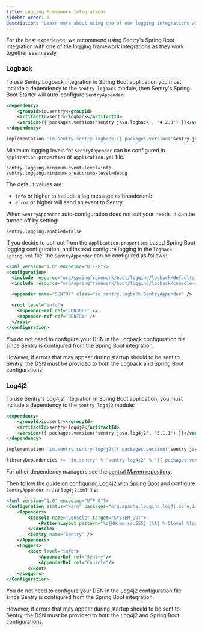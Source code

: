 ```yaml
---
title: Logging Framework Integrations
sidebar_order: 6
description: "Learn more about using one of our logging integrations with Sentry Spring Boot."
---
```


For the best experience, we recommend using Sentry's Spring Boot integration with one of the logging framework integrations as they work together seamlessly.

### Logback

To use Sentry Logback integration in Spring Boot application you must include a dependency to the `sentry-logback` module, then Sentry's Spring Boot Starter will auto-configure `SentryAppender`:

```xml {tabTitle:Maven}
<dependency>
    <groupId>io.sentry</groupId>
    <artifactId>sentry-logback</artifactId>
    <version>{{ packages.version('sentry.java.logback', '4.2.0') }}</version>
</dependency>
```

```groovy {tabTitle:Gradle}
implementation 'io.sentry:sentry-logback:{{ packages.version('sentry.java.logback', '4.2.0') }}'
```

Minimum logging levels for `SentryAppender` can be configured in `application.properties` or `application.yml` file.

```properties
sentry.logging.minimum-event-level=info
sentry.logging.minimum-breadcrumb-level=debug
```

The default values are:

- `info` or higher to include a log message as breadcrumb.
- `error` or higher will send an event to Sentry.

When `SentryAppender` auto-configuration does not suit your needs, it can be turned off by setting:

```properties
sentry.logging.enabled=false
```

If you decide to opt-out from the `application.properties` based Spring Boot logging configuration, and instead configure logging in the `logback-spring.xml` file, the `SentryAppender` can be configured as follows:

```xml
<?xml version="1.0" encoding="UTF-8"?>
<configuration>
  <include resource="org/springframework/boot/logging/logback/defaults.xml"/>
  <include resource="org/springframework/boot/logging/logback/console-appender.xml" />

  <appender name="SENTRY" class="io.sentry.logback.SentryAppender" />

  <root level="info">
    <appender-ref ref="CONSOLE" />
    <appender-ref ref="SENTRY" />
  </root>
</configuration>
```

<Note>

You do not need to configure your DSN in the Logback configuration file since Sentry is configured from the Spring Boot integration.

However, if errors that may appear during startup should to be sent to Sentry, the DSN must be provided to <i>both</i> the Logback and Spring Boot configurations.

</Note>

### Log4j2

To use Sentry's Log4j2 integration in Spring Boot application, you must include a dependency to the `sentry-log4j2` module:

```xml {tabTitle:Maven}
<dependency>
    <groupId>io.sentry</groupId>
    <artifactId>sentry-log4j2</artifactId>
    <version>{{ packages.version('sentry.java.log4j2', '5.1.1') }}</version>
</dependency>
```

```groovy {tabTitle:Gradle}
implementation 'io.sentry:sentry-log4j2:{{ packages.version('sentry.java.log4j2', '5.1.1') }}'
```

```scala {tabTitle: SBT}
libraryDependencies += "io.sentry" % "sentry-log4j2" % "{{ packages.version('sentry.java.log4j2', '5.1.1') }}"
```

For other dependency managers see the [central Maven repository](https://search.maven.org/artifact/io.sentry/sentry-log4j2).

Then [follow the guide on configuring Log4j2 with Spring Boot](https://docs.spring.io/spring-boot/docs/current/reference/html/howto.html#howto-configure-log4j-for-logging) and configure `SentryAppender` in the `log4j2.xml` file:

```xml
<?xml version="1.0" encoding="UTF-8"?>
<Configuration status="warn" packages="org.apache.logging.log4j.core,io.sentry.log4j2">
    <Appenders>
        <Console name="Console" target="SYSTEM_OUT">
            <PatternLayout pattern="%d{HH:mm:ss.SSS} [%t] %-5level %logger{36} - %msg%n"/>
        </Console>
        <Sentry name="Sentry" />
    </Appenders>
    <Loggers>
        <Root level="info">
            <AppenderRef ref="Sentry"/>
            <AppenderRef ref="Console"/>
        </Root>
    </Loggers>
</Configuration>
```

<Note>

You do not need to configure your DSN in the Log4j2 configuration file since Sentry is configured from the Spring Boot integration.

However, if errors that may appear during startup should to be sent to Sentry, the DSN must be provided to <i>both</i> the Log4j2 and Spring Boot configurations.

</Note>
